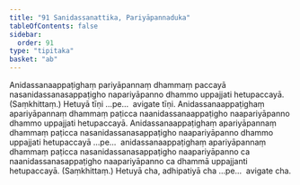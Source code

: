 ```yaml
---
title: "91 Sanidassanattika, Pariyāpannaduka"
tableOfContents: false
sidebar:
  order: 91
type: "tipitaka"
basket: "ab"
---
```



<DynamicBreadcrumb />

<Division number="142">

<Paragraph number="338">
Anidassanaappaṭighaṃ pariyāpannaṃ dhammaṃ paccayā nasanidassanasappaṭigho napariyāpanno dhammo uppajjati hetupaccayā. (Saṃkhittaṃ.) Hetuyā tīṇi …pe…  avigate tīṇi.
</Paragraph>

<Paragraph number="339">
Anidassanaappaṭighaṃ apariyāpannaṃ dhammaṃ paṭicca naanidassanaappaṭigho naapariyāpanno dhammo uppajjati hetupaccayā. Anidassanaappaṭighaṃ apariyāpannaṃ dhammaṃ paṭicca nasanidassanasappaṭigho naapariyāpanno dhammo uppajjati hetupaccayā …pe…  anidassanaappaṭighaṃ apariyāpannaṃ dhammaṃ paṭicca nasanidassanasappaṭigho naapariyāpanno ca naanidassanasappaṭigho naapariyāpanno ca dhammā uppajjanti hetupaccayā. (Saṃkhittaṃ.) Hetuyā cha, adhipatiyā cha …pe…  avigate cha.
</Paragraph>
</Division>